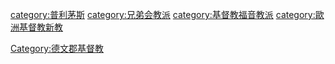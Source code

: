 {{Catmore}}

[[category:普利茅斯|category:普利茅斯]]
[[Category:德文郡基督教|Category:德文郡基督教]]
[[category:兄弟会教派|category:兄弟会教派]]
[[category:基督教福音教派|category:基督教福音教派]]
[[category:歐洲基督教新教|category:歐洲基督教新教]]